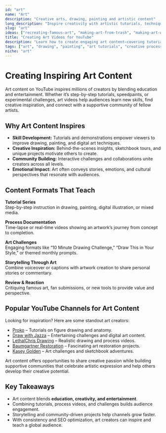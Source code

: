```yaml
---
id: "art"
name: "Art"
description: "Creative arts, drawing, painting and artistic content"
long_description: "Inspire creativity with artistic tutorials, techniques, and creative expression content that teaches skills while showcasing artistic talent."
slug: "art"
ideas: ["recreating-famous-art", "making-art-from-trash", "making-art-with-food-art", "creating-stop-motion-animation", "making-art-with-technology", "making-my-own-comic-book", "making-art-from-shadows"]
title: "Creating Art Videos for YouTube"
description: "Learn how to create engaging art content—covering tutorials, speedpaints, art challenges, and creative storytelling."
tags: ["art", "drawing", "painting", "art tutorials", "creative process", "art challenges", "art content ideas"]
niche: "art"
---
```


# Creating Inspiring Art Content

Art content on YouTube inspires millions of creators by blending education and entertainment. Whether it’s step-by-step tutorials, speedpaints, or experimental challenges, art videos help audiences learn new skills, find creative inspiration, and connect with a supportive community of fellow artists.

## Why Art Content Inspires

- **Skill Development:** Tutorials and demonstrations empower viewers to improve drawing, painting, and digital art techniques.  
- **Creative Inspiration:** Behind-the-scenes insights, sketchbook tours, and unique projects motivate others to create.  
- **Community Building:** Interactive challenges and collaborations unite creators across all levels.  
- **Emotional Impact:** Art often conveys stories, emotions, and cultural perspectives that resonate with audiences.  

## Content Formats That Teach

**Tutorial Series**  
Step-by-step instruction in drawing, painting, digital illustration, or mixed media.  

**Process Documentation**  
Time-lapse or real-time videos showing an artwork’s journey from concept to completion.  

**Art Challenges**  
Engaging formats like “10 Minute Drawing Challenge,” “Draw This in Your Style,” or themed monthly prompts.  

**Storytelling Through Art**  
Combine voiceover or captions with artwork creation to share personal stories or commentary.  

**Review & Reaction**  
Critiquing famous art, fan submissions, or new tools to provide value and perspective.  

## Popular YouTube Channels for Art Content

Looking for inspiration? Here are some standout art creators:  
- [Proko](https://www.youtube.com/@ProkoTV) – Tutorials on figure drawing and anatomy.  
- [Draw with Jazza](https://www.youtube.com/@Jazza) – Entertaining challenges and digital art content.  
- [LethalChris Drawing](https://www.youtube.com/@LethalChrisDrawing) – Realistic drawing and process videos.  
- [Baumgartner Restoration](https://www.youtube.com/@BaumgartnerRestoration) – Fascinating art restoration projects.  
- [Kasey Golden](https://www.youtube.com/@KaseyGolden) – Art challenges and sketchbook adventures.  

Art content offers opportunities to share creative passion while building supportive communities that celebrate artistic expression and help others develop their creative potential.

## Key Takeaways

- Art content blends **education, creativity, and entertainment**.  
- Combining tutorials, process videos, and challenges builds audience engagement.  
- Storytelling and community-driven projects help channels grow faster.  
- With consistency and SEO optimization, art creators can inspire and teach a global audience.  
